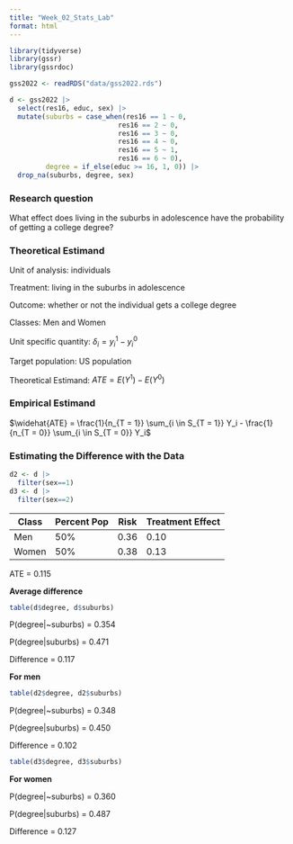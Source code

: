 ```yaml
---
title: "Week_02_Stats_Lab"
format: html
---
```


```r
library(tidyverse)
library(gssr)
library(gssrdoc)
```

```r
gss2022 <- readRDS("data/gss2022.rds")
```

```r
d <- gss2022 |>
  select(res16, educ, sex) |> 
  mutate(suburbs = case_when(res16 == 1 ~ 0,
                           res16 == 2 ~ 0,
                           res16 == 3 ~ 0,
                           res16 == 4 ~ 0,
                           res16 == 5 ~ 1,
                           res16 == 6 ~ 0),
         degree = if_else(educ >= 16, 1, 0)) |> 
  drop_na(suburbs, degree, sex)
```

### Research question

What effect does living in the suburbs in adolescence have the probability of getting a college degree?

### Theoretical Estimand

Unit of analysis: individuals

Treatment: living in the suburbs in adolescence

Outcome: whether or not the individual gets a college degree

Classes: Men and Women

Unit specific quantity: $\delta_i = y_i^1 - y_i^0$

Target population: US population

Theoretical Estimand: $ATE = E(Y^1) - E(Y^0)$

### Empirical Estimand

$\widehat{ATE} = \frac{1}{n_{T = 1}} \sum_{i \in S_{T = 1}} Y_i - \frac{1}{n_{T = 0}} \sum_{i \in S_{T = 0}} Y_i$

### Estimating the Difference with the Data

```r
d2 <- d |> 
  filter(sex==1)
d3 <- d |> 
  filter(sex==2)
```

| Class | Percent Pop | Risk | Treatment Effect |
|-------|-------------|------|------------------|
| Men   | 50%         | 0.36 | 0.10             |
| Women | 50%         | 0.38 | 0.13             |

ATE = 0.115

**Average difference**

```r
table(d$degree, d$suburbs)
```

P(degree\|\~suburbs) = 0.354

P(degree\|suburbs) = 0.471

Difference = 0.117

**For men**

```r
table(d2$degree, d2$suburbs)
```

P(degree\|\~suburbs) = 0.348

P(degree\|suburbs) = 0.450

Difference = 0.102

```r
table(d3$degree, d3$suburbs)
```

**For women**

P(degree\|\~suburbs) = 0.360

P(degree\|suburbs) = 0.487

Difference = 0.127
